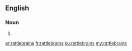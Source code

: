 ==English==

===Noun===
{{head|en|noun plural form}}

# {{plural of|rattlebrain|lang=en}}

[[ar:rattlebrains]]
[[fr:rattlebrains]]
[[ku:rattlebrains]]
[[my:rattlebrains]]